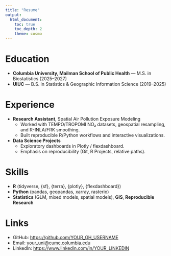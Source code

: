 ```yaml
---
title: "Resume"
output:
  html_document:
    toc: true
    toc_depth: 2
    theme: cosmo
---
```


# Education
- **Columbia University, Mailman School of Public Health** — M.S. in Biostatistics (2025–2027)
- **UIUC** — B.S. in Statistics & Geographic Information Science (2019–2025)

# Experience
- **Research Assistant**, Spatial Air Pollution Exposure Modeling  
  - Worked with TEMPO/TROPOMI NO₂ datasets, geospatial resampling, and R-INLA/FRK smoothing.
  - Built reproducible R/Python workflows and interactive visualizations.

- **Data Science Projects**  
  - Exploratory dashboards in Plotly / flexdashboard.  
  - Emphasis on reproducibility (Git, R Projects, relative paths).

# Skills
- **R** (tidyverse, {sf}, {terra}, {plotly}, {flexdashboard})  
- **Python** (pandas, geopandas, xarray, rasterio)  
- **Statistics** (GLM, mixed models, spatial models), **GIS**, **Reproducible Research**

# Links
- GitHub: <https://github.com/YOUR_GH_USERNAME>  
- Email: <your_uni@cumc.columbia.edu>  
- LinkedIn: <https://www.linkedin.com/in/YOUR_LINKEDIN>